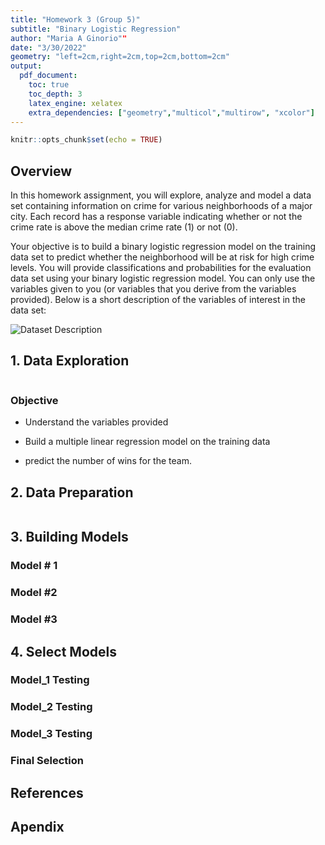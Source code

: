 ```yaml
---
title: "Homework 3 (Group 5)"
subtitle: "Binary Logistic Regression"
author: "Maria A Ginorio""
date: "3/30/2022"
geometry: "left=2cm,right=2cm,top=2cm,bottom=2cm"
output: 
  pdf_document:
    toc: true 
    toc_depth: 3
    latex_engine: xelatex
    extra_dependencies: ["geometry","multicol","multirow", "xcolor"]
---
```


```r
knitr::opts_chunk$set(echo = TRUE)
```

## Overview

In this homework assignment, you will explore, analyze and model a data set containing information on crime for various neighborhoods of a major city. Each record has a response variable indicating whether or not the crime rate is above the median crime rate (1) or not (0).

Your objective is to build a binary logistic regression model on the training data set to predict whether the neighborhood will be at risk for high crime levels. You will provide classifications and probabilities for the evaluation data set using your binary logistic regression model. You can only use the variables given to you (or variables that you derive from the variables provided). Below is a short description of the variables of interest in the data set:

![](Dataset_hw3.PNG "Dataset Description")

\newpage

## 1. Data Exploration

```r

```

### Objective

-   Understand the variables provided

-   Build a multiple linear regression model on the training data

-   predict the number of wins for the team.

\newpage

## 2. Data Preparation

```r

```

\newpage

## 3. Building Models

### Model \# 1

\newpage

### Model \#2

\newpage

### Model \#3

\newpage

## 4. Select Models

### Model_1 Testing

\newpage

### Model_2 Testing

\newpage

### Model_3 Testing

\newpage

### Final Selection

## References

## Apendix

```r

```
